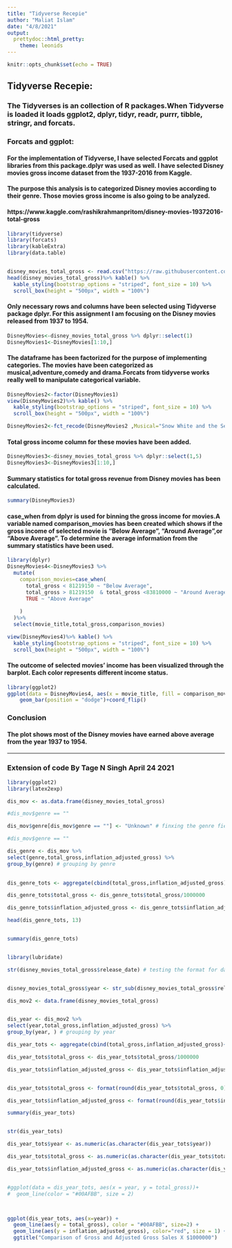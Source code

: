 ```yaml
---
title: "Tidyverse Recepie"
author: "Maliat Islam"
date: "4/8/2021"
output: 
  prettydoc::html_pretty:
    theme: leonids
---
```


```r
knitr::opts_chunk$set(echo = TRUE)
```


## Tidyverse Recepie:
### The Tidyverses is an collection of R packages.When Tidyverse is loaded it loads ggplot2, dplyr, tidyr, readr, purrr, tibble, stringr, and forcats.

### Forcats and ggplot:

#### For the implementation of Tidyverse, I have selected Forcats and ggplot libraries from this package.dplyr was used as well. I have selected Disney movies gross income dataset from the 1937-2016 from Kaggle.

#### The purpose this analysis is to categorized Disney movies according to their genre. Those movies gross income is also going to be analyzed.

#### https://www.kaggle.com/rashikrahmanpritom/disney-movies-19372016-total-gross


```r
library(tidyverse)
library(forcats)
library(kableExtra)
library(data.table)


disney_movies_total_gross <- read.csv("https://raw.githubusercontent.com/maliat-hossain/FileProcessing/main/disney_movies_total_gross.csv")
head(disney_movies_total_gross)%>% kable() %>% 
  kable_styling(bootstrap_options = "striped", font_size = 10) %>% 
  scroll_box(height = "500px", width = "100%")
```

#### Only necessary rows and columns have been selected using Tidyverse package dplyr. For this assignment I am focusing on the Disney movies released from 1937 to 1954.
```r
DisneyMovies<-disney_movies_total_gross %>% dplyr::select(1)
DisneyMovies1<-DisneyMovies[1:10,]

```
#### The dataframe has been factorized for the purpose of implementing categories. The movies have been categorized as musical,adventure,comedy and drama.Forcats from tidyverse works really well to manipulate categorical variable.

```r
DisneyMovies2<-factor(DisneyMovies1)
view(DisneyMovies2)%>% kable() %>% 
  kable_styling(bootstrap_options = "striped", font_size = 10) %>% 
  scroll_box(height = "500px", width = "100%")
```

```r
DisneyMovies2<-fct_recode(DisneyMovies2 ,Musical="Snow White and the Seven Dwarfs" ,Adventure="Pinocchio",Musical="Fantasia",Adventure ="Song of the South",Drama="Cinderella",Adventure="20,000 Leagues Under the Sea",Drama="Lady and the Tramp",Drama="Sleeping Beauty",Comedy="101 Dalmatians",Comedy="The Absent Minded Professor")


```


#### Total gross income column for these movies have been added.
```r
DisneyMovies3<-disney_movies_total_gross %>% dplyr::select(1,5)
DisneyMovies3<-DisneyMovies3[1:10,]
```
#### Summary statistics for total gross revenue  from  Disney movies has been calculated.
```r

summary(DisneyMovies3)
```
#### case_when from dplyr is used for binning the gross income for movies.A variable named comparison_movies has been created which shows if the gross income of selected movie is "Below Average", "Around Average",or "Above Average". To determine the average information from the summary statistics have been used.

```r
library(dplyr)
DisneyMovies4<-DisneyMovies3 %>%
  mutate(
    comparison_movies=case_when(
      total_gross < 81219150 ~ "Below Average",
      total_gross > 81219150  & total_gross <83810000 ~ "Around Average",
      TRUE ~ "Above Average"
      
    )
  )%>%
  select(movie_title,total_gross,comparison_movies)
```

```r
view(DisneyMovies4)%>% kable() %>% 
  kable_styling(bootstrap_options = "striped", font_size = 10) %>% 
  scroll_box(height = "500px", width = "100%")
```

#### The outcome of selected movies' income has been visualized through the barplot. Each color represents different income status.
```r
library(ggplot2)
ggplot(data = DisneyMovies4, aes(x = movie_title, fill = comparison_movies)) +
    geom_bar(position = "dodge")+coord_flip()
```


### Conclusion

#### The plot shows most of the Disney movies have earned above average from the year 1937 to 1954.

--------------------------------------------------------------------------------

### Extension of code By Tage N Singh April 24 2021

```r

library(ggplot2)
library(latex2exp)

dis_mov <- as.data.frame(disney_movies_total_gross)

#dis_mov$genre == ""

dis_mov$genre[dis_mov$genre == ""] <- "Unknown" # finxing the genre field for blank values

#dis_mov$genre == ""

dis_genre <- dis_mov %>%
select(genre,total_gross,inflation_adjusted_gross) %>%
group_by(genre) # grouping by genre
  

dis_genre_tots <- aggregate(cbind(total_gross,inflation_adjusted_gross)~genre,data=dis_genre,FUN=mean)

dis_genre_tots$total_gross <- dis_genre_tots$total_gross/1000000

dis_genre_tots$inflation_adjusted_gross <- dis_genre_tots$inflation_adjusted_gross/1000000

head(dis_genre_tots, 13)


summary(dis_genre_tots)



```


```r

library(lubridate)

str(disney_movies_total_gross$release_date) # testing the format for date


disney_movies_total_gross$year <- str_sub(disney_movies_total_gross$release_date, start= -4)

dis_mov2 <- data.frame(disney_movies_total_gross)


dis_year <- dis_mov2 %>%
select(year,total_gross,inflation_adjusted_gross) %>%
group_by(year, ) # grouping by year

dis_year_tots <- aggregate(cbind(total_gross,inflation_adjusted_gross)~year,data=dis_year,FUN=mean)

dis_year_tots$total_gross <- dis_year_tots$total_gross/1000000

dis_year_tots$inflation_adjusted_gross <- dis_year_tots$inflation_adjusted_gross/1000000


dis_year_tots$total_gross <- format(round(dis_year_tots$total_gross, 0), nsmall = 0)

dis_year_tots$inflation_adjusted_gross <- format(round(dis_year_tots$inflation_adjusted_gross, 0), nsmall = 0)

summary(dis_year_tots)


str(dis_year_tots)

dis_year_tots$year <- as.numeric(as.character(dis_year_tots$year))

dis_year_tots$total_gross <- as.numeric(as.character(dis_year_tots$total_gross))

dis_year_tots$inflation_adjusted_gross <- as.numeric(as.character(dis_year_tots$inflation_adjusted_gross))


#ggplot(data = dis_year_tots, aes(x = year, y = total_gross))+
#  geom_line(color = "#00AFBB", size = 2)



ggplot(dis_year_tots, aes(x=year)) + 
  geom_line(aes(y = total_gross), color = "#00AFBB", size=2) + 
  geom_line(aes(y = inflation_adjusted_gross), color="red", size = 1) +
  ggtitle("Comparison of Gross and Adjusted Gross Sales X $1000000") 




```






